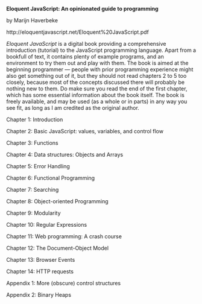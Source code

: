 
**Eloquent JavaScript:  An opinionated guide to programming**

by Marijn Haverbeke

http://eloquentjavascript.net/Eloquent%20JavaScript.pdf

*Eloquent JavaScript* is a digital book providing a comprehensive introduction (tutorial) to the JavaScript programming language. Apart from a bookfull of text, it contains plenty of example programs, and an environment to try them out and play with them.  The book is aimed at the beginning programmer ― people with prior programming experience might also get something out of it, but they should not read chapters 2 to 5 too closely, because most of the concepts discussed there will probably be nothing new to them. Do make sure you read the end of the first chapter, which has some essential information about the book itself.  The book is freely available, and may be used (as a whole or in parts) in any way you see fit, as long as I am credited as the original author.


Chapter  1:  Introduction

Chapter  2:  Basic JavaScript:  values, variables, and control flow

Chapter  3:  Functions

Chapter  4:  Data structures:  Objects and Arrays

Chapter  5:  Error Handling

Chapter  6:  Functional Programming

Chapter  7:  Searching

Chapter  8:  Object-oriented Programming

Chapter  9:  Modularity

Chapter 10:  Regular Expressions

Chapter 11:  Web programming:  A crash course

Chapter 12:  The Document-Object Model

Chapter 13:  Browser Events

Chapter 14:  HTTP requests

Appendix 1:  More (obscure) control structures

Appendix 2:  Binary Heaps
